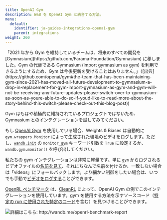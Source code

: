 ```yaml
---
title: OpenAI Gym
description: W&B を OpenAI Gym と統合する方法。
menu:
  default:
    identifier: ja-guides-integrations-openai-gym
    parent: integrations
weight: 260
---
```


<Note>
「2021 年から Gym を維持しているチームは、将来のすべての開発を [Gymnasium](https://github.com/Farama-Foundation/Gymnasium) に移しました。Gym の代替である Gymnasium (import gymnasium as gym) を利用できるようにするため、Gym は今後更新を受けることはありません。」（[出典](https://github.com/openai/gym#the-team-that-has-been-maintaining-gym-since-2021-has-moved-all-future-development-to-gymnasium-a-drop-in-replacement-for-gym-import-gymnasium-as-gym-and-gym-will-not-be-receiving-any-future-updates-please-switch-over-to-gymnasium-as-soon-as-youre-able-to-do-so-if-youd-like-to-read-more-about-the-story-behind-this-switch-please-check-out-this-blog-post))

Gym はもはや積極的に維持されているプロジェクトではないため、Gymnasium とのインテグレーションを試してみてください。
</Note>

もし [OpenAI Gym](https://github.com/openai/gym) を使用している場合、Weights & Biases は自動的に `gym.wrappers.Monitor` によって生成された環境のビデオをログします。ただし、[`wandb.init`](/ja/models/ref/python/init) の `monitor_gym` キーワード引数を `True` に設定するか、`wandb.gym.monitor()` を呼び出してください。

私たちの gym インテグレーションは非常に軽量です。単に `gym` からログされるビデオファイルの[名前を見て](https://github.com/wandb/wandb/blob/master/wandb/integration/gym/__init__.py#L15)、それにちなんで名前を付けるか、一致しない場合は「videos」にフォールバックします。より細かい制御をしたい場合は、いつでも手動で[ビデオをログする](/ja/models/track/log/media/)ことができます。

[OpenRL ベンチマーク](http://wandb.me/openrl-benchmark-report) は、[CleanRL](https://github.com/vwxyzjn/cleanrl) によって、OpenAI Gym の例でこのインテグレーションを使用しています。gym を使用する方法を示すソースコード（[特定の run に使用された特定のコード](https://wandb.ai/cleanrl/cleanrl.benchmark/runs/2jrqfugg/code?workspace=user-costa-huang)を含む）を見つけることができます。

<Frame>
    <img src="/images/integrations/open_ai_report_example.png" alt="詳細はこちら: http://wandb.me/openrl-benchmark-report"  />
</Frame>